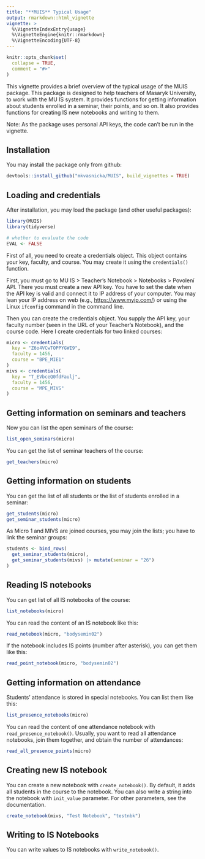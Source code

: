 ```yaml
---
title: "**MUIS** Typical Usage"
output: rmarkdown::html_vignette
vignette: >
  %\VignetteIndexEntry{usage}
  %\VignetteEngine{knitr::rmarkdown}
  %\VignetteEncoding{UTF-8}
---
```


```r
knitr::opts_chunk$set(
  collapse = TRUE,
  comment = "#>"
)
```

This vignette provides a brief overview of the typical usage of the MUIS package. This package is designed to help teachers of Masaryk University, to work with the MU\ IS system. It provides functions for getting information about students enrolled in a seminar, their points, and so on. It also provides functions for creating IS new notebooks and writing to them.

Note: As the package uses personal API keys, the code can't be run in the vignette.



## Installation

You may install the package only from github:

```r
devtools::install_github("mkvasnicka/MUIS", build_vignettes = TRUE)
```



## Loading and credentials

After installation, you may load the package (and other useful packages):

```r
library(MUIS)
library(tidyverse)
```

```r
# whether to evaluate the code
EVAL <- FALSE
```

First of all, you need to create a credentials object. This object contains your key, faculty, and course. You may create it using the `credentials()` function.

First, you must go to MU IS\ > Teacher's Notebook\ > Notebooks > Povolení API. There you must create a new API key. You have to set the date when the API key is valid and connect it to IP address of your computer. You may lean your IP address on web (e.g., <https://www.myip.com/>) or using the Linux `ifconfig` command in the command line. 

Then you can create the credentials object. You supply the API key, your faculty number (seen in the URL of your Teacher's Notebook), and the course code. Here I create credentials for two linked courses:

```r
micro <- credentials(
  key = "Z6o4VCwTOPPYGWI9",
  faculty = 1456,
  course = "BPE_MIE1"
)
mivs <- credentials(
  key = "T_EVbceQ0fdFaulj",
  faculty = 1456,
  course = "MPE_MIVS"
)
```



## Getting information on seminars and teachers


Now you can list the open seminars of the course:

```r
list_open_seminars(micro)
```

You can get the list of seminar teachers of the course:

```r
get_teachers(micro)
```


## Getting information on students

You can get the list of all students or the list of students enrolled in a seminar:

```r
get_students(micro)
get_seminar_students(micro)
```

As Micro\ 1 and MIVS are joined courses, you may join the lists; you have to link the seminar groups:

```r
students <- bind_rows(
  get_seminar_students(micro),
  get_seminar_students(mivs) |> mutate(seminar = "26")
)
```



## Reading IS notebooks

You can get list of all IS notebooks of the course:

```r
list_notebooks(micro)
```

You can read the content of an IS notebook like this:

```r
read_notebook(micro, "bodysemin02")
```

If the notebook includes IS points (number after asterisk), you can get them like this:

```r
read_point_notebook(micro, "bodysemin02")
```



## Getting information on attendance

Students' attendance is stored in special notebooks. You can list them like this:

```r
list_presence_notebooks(micro)
```

You can read the content of one attendance notebook with `read_presence_notebook()`. Usually, you want to read all attendance notebooks, join them together, and obtain the number of attendances:

```r
read_all_presence_points(micro)
```



## Creating new IS notebook

You can create a new notebook with `create_notebook()`. By default, it adds all students in the course to the notebook. You can also write a string into the notebook with `init_value` parameter. For other parameters, see the documentation.

```r
create_notebook(mivs, "Test Notebook", "testnbk")
```



## Writing to IS Notebooks

You can write values to IS notebooks with `write_notebook()`.